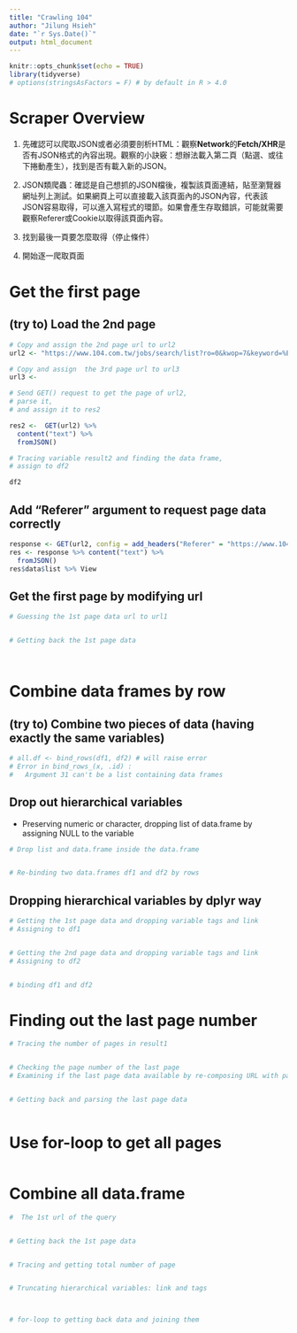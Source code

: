 ```yaml
---
title: "Crawling 104"
author: "Jilung Hsieh"
date: "`r Sys.Date()`"
output: html_document
---
```


```r
knitr::opts_chunk$set(echo = TRUE)
library(tidyverse)
# options(stringsAsFactors = F) # by default in R > 4.0
```

# Scraper Overview

1.  先確認可以爬取JSON或者必須要剖析HTML：觀察**Network**的**Fetch/XHR**是否有JSON格式的內容出現。觀察的小訣竅：想辦法載入第二頁（點選、或往下捲動產生），找到是否有載入新的JSON。

2.  JSON類爬蟲：確認是自己想抓的JSON檔後，複製該頁面連結，貼至瀏覽器網址列上測試。如果網頁上可以直接載入該頁面內的JSON內容，代表該JSON容易取得，可以進入寫程式的環節。如果會產生存取錯誤，可能就需要觀察Referer或Cookie以取得該頁面內容。

3.  找到最後一頁要怎麼取得（停止條件）

4.  開始逐一爬取頁面

# Get the first page

## (try to) Load the 2nd page

```r
# Copy and assign the 2nd page url to url2
url2 <- "https://www.104.com.tw/jobs/search/list?ro=0&kwop=7&keyword=%E8%B3%87%E6%96%99%E7%A7%91%E5%AD%B8&expansionType=area%2Cspec%2Ccom%2Cjob%2Cwf%2Cwktm&order=14&asc=0&page=2&mode=s&jobsource=2018indexpoc&langFlag=0&langStatus=0&recommendJob=1&hotJob=1"

# Copy and assign  the 3rd page url to url3
url3 <- 

# Send GET() request to get the page of url2, 
# parse it, 
# and assign it to res2

res2 <-  GET(url2) %>% 
  content("text") %>% 
  fromJSON()

# Tracing variable result2 and finding the data frame, 
# assign to df2

df2 

```

## Add "Referer" argument to request page data correctly

```r
response <- GET(url2, config = add_headers("Referer" = "https://www.104.com.tw/"))
res <- response %>% content("text") %>%
  fromJSON()
res$data$list %>% View
```

## Get the first page by modifying url

```r
# Guessing the 1st page data url to url1


# Getting back the 1st page data




```

# Combine data frames by row

## (try to) Combine two pieces of data (having exactly the same variables)

```r
# all.df <- bind_rows(df1, df2) # will raise error
# Error in bind_rows_(x, .id) : 
#   Argument 31 can't be a list containing data frames
```

## Drop out hierarchical variables

-   Preserving numeric or character, dropping list of data.frame by assigning NULL to the variable

```r
# Drop list and data.frame inside the data.frame


# Re-binding two data.frames df1 and df2 by rows


```

## Dropping hierarchical variables by dplyr way

```r

# Getting the 1st page data and dropping variable tags and link
# Assigning to df1


# Getting the 2nd page data and dropping variable tags and link
# Assigning to df2


# binding df1 and df2


```

# Finding out the last page number

```r
# Tracing the number of pages in result1


# Checking the page number of the last page
# Examining if the last page data available by re-composing URL with paste0()


# Getting back and parsing the last page data



```

# Use for-loop to get all pages

```r





```

# Combine all data.frame

```r

#  The 1st url of the query


# Getting back the 1st page data


# Tracing and getting total number of page


# Truncating hierarchical variables: link and tags



# for-loop to getting back data and joining them



```
